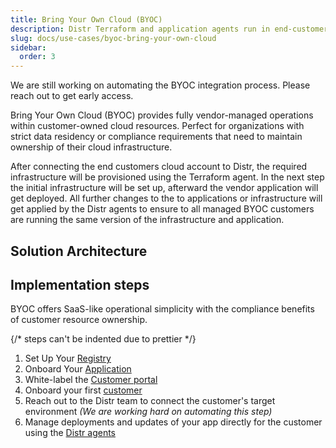 ```yaml
---
title: Bring Your Own Cloud (BYOC)
description: Distr Terraform and application agents run in end-customer cloud environments, Terraform agents provision the infrastructure, and the application agents deploy, manage and update the software on top of it.
slug: docs/use-cases/byoc-bring-your-own-cloud
sidebar:
  order: 3
---
```



<Aside type="caution" title="Currently in development">
  We are still working on automating the BYOC integration process. Please reach
  out to get early access.
</Aside>

Bring Your Own Cloud (BYOC) provides fully vendor-managed operations within customer-owned cloud resources.
Perfect for organizations with strict data residency or compliance requirements that need to maintain ownership of their cloud infrastructure.

After connecting the end customers cloud account to Distr, the required infrastructure will be provisioned using the Terraform agent.
In the next step the initial infrastructure will be set up, afterward the vendor application will get deployed.
All further changes to the to applications or infrastructure will get applied by the Distr agents to ensure to all managed BYOC customers
are running the same version of the infrastructure and application.

## Solution Architecture

<ThemeImage
  lightSrc="/src/assets/docs/use-cases/byoc/byoc-light.png"
  darkSrc="/src/assets/docs/use-cases/byoc/byoc-dark.png"
  alt="Fully-Self-Managed diagram"
/>

## Implementation steps

<Aside type="note">
  BYOC offers SaaS-like operational simplicity with the compliance benefits of
  customer resource ownership.
</Aside>

<Steps>

{/* steps can't be indented due to prettier */}

1. Set Up Your [Registry](/docs/guides/container-registry/)
2. Onboard Your [Application](/docs/guides/onboarding-a-helm-app/)
3. White-label the [Customer portal](/docs/product/branding/)
4. Onboard your first [customer](/docs/guides/onboarding-a-new-customer/)
5. Reach out to the Distr team to connect the customer's target environment _(We are working hard on automating this step)_
6. Manage deployments and updates of your app directly for the customer using the [Distr agents](/docs/product/agents/)

</Steps>
